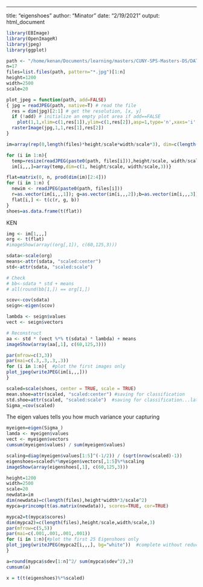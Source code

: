 ---
title: "eigenshoes"
author: "Minator"
date: "2/19/2021"
output: html_document


```r
library(EBImage)
library(OpenImageR)
library(jpeg)
library(ggplot)

path <- "/home/kenan/Documents/learning/masters/CUNY-SPS-Masters-DS/DATA_605/homeworks/homework4/images/"
n=17
files=list.files(path, pattern="*.jpg")[1:n]
height=1200
width=2500
scale=20
```


```r
plot_jpeg = function(path, add=FALSE)
{ jpg = readJPEG(path, native=T) # read the file
  res = dim(jpg)[2:1] # get the resolution, [x, y]
  if (!add) # initialize an empty plot area if add==FALSE
    plot(1,1,xlim=c(1,res[1]),ylim=c(1,res[2]),asp=1,type='n',xaxs='i',yaxs='i',xaxt='n',yaxt='n',xlab='',ylab='',bty='n')
  rasterImage(jpg,1,1,res[1],res[2])
}
```


```r
im=array(rep(0,length(files)*height/scale*width/scale*3), dim=c(length(files), height/scale, width/scale,3))

for (i in 1:n){
  temp=resize(readJPEG(paste0(path, files[i])),height/scale, width/scale)
  im[i,,,]=array(temp,dim=c(1, height/scale, width/scale,3))}
```


```r
flat=matrix(0, n, prod(dim(im)[2:4]))
for (i in 1:n) {
  newim <- readJPEG(paste0(path, files[i]))
  r=as.vector(im[i,,,1]); g=as.vector(im[i,,,2]);b=as.vector(im[i,,,3])
  flat[i,] <- t(c(r, g, b))
}
shoes=as.data.frame(t(flat))
```

KEN
```r
img <- im[1,,,]
org <- t(flat)
#imageShow(array((org[,1]), c(60,125,3)))

sdata<-scale(org)
means<-attr(sdata, "scaled:center")
std<-attr(sdata, "scaled:scale")

# Check
# bb<-sdata * std + means
# all(round(bb[1,]) == org[1,])

scov<-cov(sdata)
seign<-eigen(scov)

lambda <- seign$values
vect <- seign$vectors

# Reconstruct
aa <- std * (vect %*% t(sdata) * lambda) + means
imageShow(array(aa[,1], c(60,125,3)))
```

```r
par(mfrow=c(3,3))
par(mai=c(.3,.3,.3,.3))
for (i in 1:n){  #plot the first images only
plot_jpeg(writeJPEG(im[i,,,]))
}
```


```r
scaled=scale(shoes, center = TRUE, scale = TRUE)
mean.shoe=attr(scaled, "scaled:center") #saving for classification
std.shoe=attr(scaled, "scaled:scale")  #saving for classification...later
Sigma_=cov(scaled)
```

The eigen values tells you how much variance your capturing

```r
myeigen=eigen(Sigma_)
lamda <- myeigen$values
vect <- myeigen$vectors
cumsum(myeigen$values) / sum(myeigen$values)
```


```r
scaling=diag(myeigen$values[1:5]^(-1/2)) / (sqrt(nrow(scaled)-1))
eigenshoes=scaled%*%myeigen$vectors[,1:5]%*%scaling
imageShow(array(eigenshoes[,1], c(60,125,3)))
```


```r
height=1200
width=2500
scale=20
newdata=im
dim(newdata)=c(length(files),height*width*3/scale^2)
mypca=princomp(t(as.matrix(newdata)), scores=TRUE, cor=TRUE)
```


```r
mypca2=t(mypca$scores)
dim(mypca2)=c(length(files),height/scale,width/scale,3)
par(mfrow=c(5,5))
par(mai=c(.001,.001,.001,.001))
for (i in 1:n){#plot the first 25 Eigenshoes only
plot_jpeg(writeJPEG(mypca2[i,,,], bg="white"))  #complete without reduction
}
```


```r
a=round(mypca$sdev[1:n]^2/ sum(mypca$sdev^2),3)
cumsum(a)
```


```r
x = t(t(eigenshoes)%*%scaled)
```